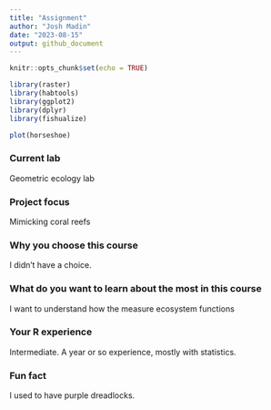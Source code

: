 ```yaml
---
title: "Assignment"
author: "Josh Madin"
date: "2023-08-15"
output: github_document
---
```


```r
knitr::opts_chunk$set(echo = TRUE)
```

```r
library(raster)
library(habtools)
library(ggplot2)
library(dplyr)
library(fishualize)

plot(horseshoe)
```

### Current lab
Geometric ecology lab

### Project focus 
Mimicking coral reefs

### Why you choose this course 
I didn't have a choice.

### What do you want to learn about the most in this course
I want to understand how the measure ecosystem functions

### Your R experience
Intermediate. A year or so experience, mostly with statistics.

### Fun fact  
I used to have purple dreadlocks. 

